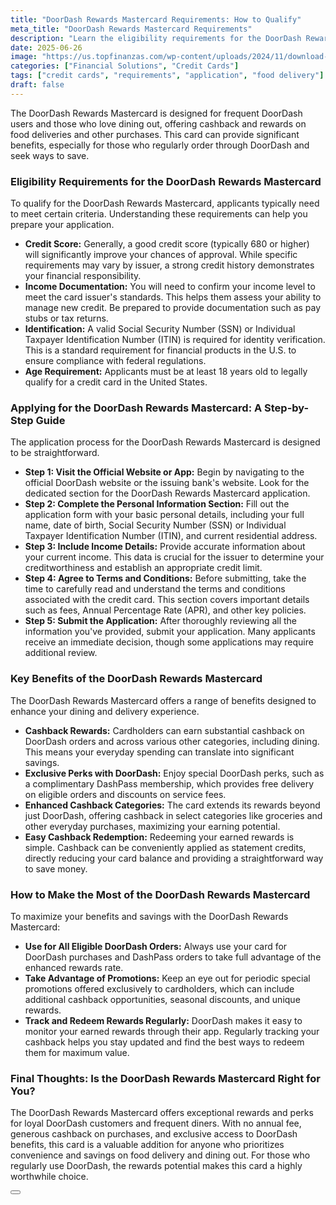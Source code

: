 ```yaml
---
title: "DoorDash Rewards Mastercard Requirements: How to Qualify"
meta_title: "DoorDash Rewards Mastercard Requirements"
description: "Learn the eligibility requirements for the DoorDash Rewards Mastercard, including credit score, income, and identification. Apply to unlock exclusive rewards."
date: 2025-06-26
image: "https://us.topfinanzas.com/wp-content/uploads/2024/11/download-3.webp"
categories: ["Financial Solutions", "Credit Cards"]
tags: ["credit cards", "requirements", "application", "food delivery"]
draft: false
---
```


The DoorDash Rewards Mastercard is designed for frequent DoorDash users and those who love dining out, offering cashback and rewards on food deliveries and other purchases. This card can provide significant benefits, especially for those who regularly order through DoorDash and seek ways to save.

### Eligibility Requirements for the DoorDash Rewards Mastercard

To qualify for the DoorDash Rewards Mastercard, applicants typically need to meet certain criteria. Understanding these requirements can help you prepare your application.

* **Credit Score:** Generally, a good credit score (typically 680 or higher) will significantly improve your chances of approval. While specific requirements may vary by issuer, a strong credit history demonstrates your financial responsibility.
* **Income Documentation:** You will need to confirm your income level to meet the card issuer's standards. This helps them assess your ability to manage new credit. Be prepared to provide documentation such as pay stubs or tax returns.
* **Identification:** A valid Social Security Number (SSN) or Individual Taxpayer Identification Number (ITIN) is required for identity verification. This is a standard requirement for financial products in the U.S. to ensure compliance with federal regulations.
* **Age Requirement:** Applicants must be at least 18 years old to legally qualify for a credit card in the United States.

### Applying for the DoorDash Rewards Mastercard: A Step-by-Step Guide

The application process for the DoorDash Rewards Mastercard is designed to be straightforward.

* **Step 1: Visit the Official Website or App:** Begin by navigating to the official DoorDash website or the issuing bank's website. Look for the dedicated section for the DoorDash Rewards Mastercard application.
* **Step 2: Complete the Personal Information Section:** Fill out the application form with your basic personal details, including your full name, date of birth, Social Security Number (SSN) or Individual Taxpayer Identification Number (ITIN), and current residential address.
* **Step 3: Include Income Details:** Provide accurate information about your current income. This data is crucial for the issuer to determine your creditworthiness and establish an appropriate credit limit.
* **Step 4: Agree to Terms and Conditions:** Before submitting, take the time to carefully read and understand the terms and conditions associated with the credit card. This section covers important details such as fees, Annual Percentage Rate (APR), and other key policies.
* **Step 5: Submit the Application:** After thoroughly reviewing all the information you've provided, submit your application. Many applicants receive an immediate decision, though some applications may require additional review.

### Key Benefits of the DoorDash Rewards Mastercard

The DoorDash Rewards Mastercard offers a range of benefits designed to enhance your dining and delivery experience.

* **Cashback Rewards:** Cardholders can earn substantial cashback on DoorDash orders and across various other categories, including dining. This means your everyday spending can translate into significant savings.
* **Exclusive Perks with DoorDash:** Enjoy special DoorDash perks, such as a complimentary DashPass membership, which provides free delivery on eligible orders and discounts on service fees.
* **Enhanced Cashback Categories:** The card extends its rewards beyond just DoorDash, offering cashback in select categories like groceries and other everyday purchases, maximizing your earning potential.
* **Easy Cashback Redemption:** Redeeming your earned rewards is simple. Cashback can be conveniently applied as statement credits, directly reducing your card balance and providing a straightforward way to save money.

### How to Make the Most of the DoorDash Rewards Mastercard

To maximize your benefits and savings with the DoorDash Rewards Mastercard:

* **Use for All Eligible DoorDash Orders:** Always use your card for DoorDash purchases and DashPass orders to take full advantage of the enhanced rewards rate.
* **Take Advantage of Promotions:** Keep an eye out for periodic special promotions offered exclusively to cardholders, which can include additional cashback opportunities, seasonal discounts, and unique rewards.
* **Track and Redeem Rewards Regularly:** DoorDash makes it easy to monitor your earned rewards through their app. Regularly tracking your cashback helps you stay updated and find the best ways to redeem them for maximum value.

### Final Thoughts: Is the DoorDash Rewards Mastercard Right for You?

The DoorDash Rewards Mastercard offers exceptional rewards and perks for loyal DoorDash customers and frequent diners. With no annual fee, generous cashback on purchases, and exclusive access to DoorDash benefits, this card is a valuable addition for anyone who prioritizes convenience and savings on food delivery and dining out. For those who regularly use DoorDash, the rewards potential makes this card a highly worthwhile choice.

<Button label="Apply on Official Site" link="https://creditcards.chase.com/cash-back-credit-cards/doordash"  color="#ff3008" />

